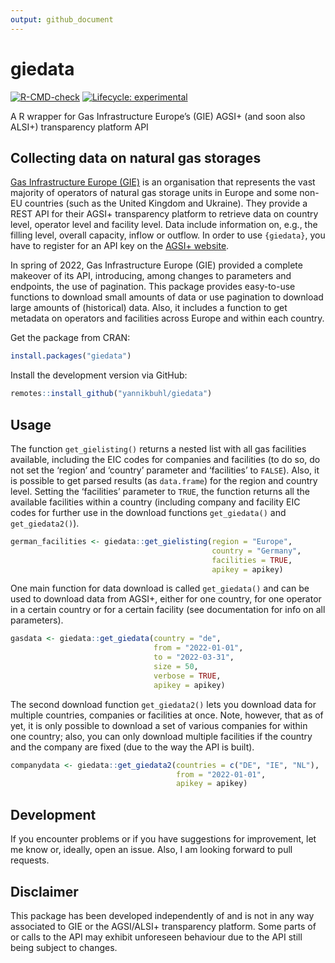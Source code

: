 ```yaml
---
output: github_document
---
```


# giedata

<!-- badges: start -->
[![R-CMD-check](https://github.com/yannikbuhl/giedata/workflows/R-CMD-check/badge.svg)](https://github.com/yannikbuhl/giedata/actions)
[![Lifecycle: experimental](https://lifecycle.r-lib.org/articles/figures/lifecycle-experimental.svg)](https://lifecycle.r-lib.org/articles/stages.html#experimental)
<!-- badges: end -->

A R wrapper for Gas Infrastructure Europe's (GIE) AGSI+ (and soon also ALSI+) transparency platform API

## Collecting data on natural gas storages
[Gas Infrastructure Europe (GIE)](gie.eu/) is an organisation that represents the vast majority of operators of natural gas storage units in Europe and some non-EU countries (such as the United Kingdom and Ukraine). They provide a REST API for their AGSI+ transparency platform to retrieve data on country level, operator level and facility level. Data include information on, e.g., the filling level, overall capacity, inflow or outflow. In order to use `{giedata}`, you have to register for an API key on the [AGSI+ website](https://agsi.gie.eu/).

In spring of 2022, Gas Infrastructure Europe (GIE) provided a complete makeover of its API, introducing, among changes to parameters and endpoints, the use of pagination. This package provides easy-to-use functions to download small amounts of data or use pagination to download large amounts of (historical) data. Also, it includes a function to get metadata on operators and facilities across Europe and within each country.

Get the package from CRAN:

```r
install.packages("giedata")
```

Install the development version via GitHub:

```r
remotes::install_github("yannikbuhl/giedata")
```

## Usage

The function `get_gielisting()` returns a nested list with all gas facilities available, including the EIC codes for companies and facilities (to do so, do not set the 'region' and 'country' parameter and 'facilities' to `FALSE`). Also, it is possible to get parsed results (as `data.frame`) for the region and country level. Setting the 'facilities' parameter to `TRUE`, the function returns all the available facilities within a country (including company and facility EIC codes for further use in the download functions `get_giedata()` and `get_giedata2()`). 

```r

german_facilities <- giedata::get_gielisting(region = "Europe",
                                             country = "Germany",
                                             facilities = TRUE,
                                             apikey = apikey)

```

One main function for data download is called `get_giedata()` and can be used to download data from AGSI+, either for one country, for one operator in a certain country or for a certain facility (see documentation for info on all parameters).

```r

gasdata <- giedata::get_giedata(country = "de",
                                from = "2022-01-01",
                                to = "2022-03-31",
                                size = 50,
                                verbose = TRUE,
                                apikey = apikey)

```


The second download function `get_giedata2()` lets you download data for multiple countries, companies or facilities at once. Note, however, that as of yet, it is only possible to download a set of various companies for within one country; also, you can only download multiple facilities if the country and the company are fixed (due to the way the API is built).

```r

companydata <- giedata::get_giedata2(countries = c("DE", "IE", "NL"), 
                                     from = "2022-01-01",
                                     apikey = apikey)

```

## Development
If you encounter problems or if you have suggestions for improvement, let me know or, ideally, open an issue. Also, I am looking forward to pull requests. 

## Disclaimer
This package has been developed independently of and is not in any way associated to GIE or the AGSI/ALSI+ transparency platform. Some parts of or calls to the API may exhibit unforeseen behaviour due to the API still being subject to changes. 
